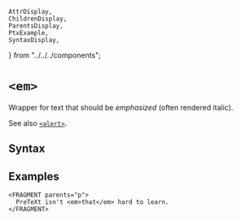     AttrDisplay,
    ChildrenDisplay,
    ParentsDisplay,
    PtxExample,
    SyntaxDisplay,
} from "../../../components";

# `<em>`

Wrapper for text that should be *emphasized* (often rendered italic).

See also [`<alert>`](./alert).

## Syntax

<SyntaxDisplay name="em" />

## Examples

  ```ptx-example
<FRAGMENT parents="p">
    PreTeXt isn't <em>that</em> hard to learn.
</FRAGMENT>
``` 
    